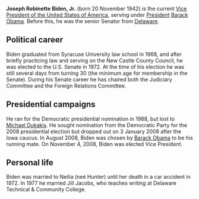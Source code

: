 {{subpages}}
{{Image|Biden portrait.jpg|right|146px|Joe Biden (2009)}}
'''Joseph Robinette Biden, Jr.''' (born 20 November 1942) is the current [[Vice President of the United States of America]], serving under [[President of the United States of America|President]] [[Barack Obama]]. Before this, he was the senior Senator from [[Delaware]].

==Political career==
Biden graduated from Syracuse University law school in 1968, and after briefly practicing law and serving on the New Castle County Council, he was elected to the U.S. Senate in 1972.  At the time of his election he was still several days from turning 30 (the minimum age for membership in the Senate).  During his Senate career he has chaired both the Judiciary Committee and the Foreign Relations Committee.

== Presidential campaigns ==
He ran for the Democratic presidential nomination in 1988, but lost to [[Michael Dukakis]]. He sought nomination from the Democratic Party for the 2008 presidential election but dropped out on 3 January 2008 after the Iowa caucus. In August 2008, Biden was chosen by [[Barack Obama]] to be his running mate. On November 4, 2008, Biden was elected Vice President.

== Personal life ==
Biden was married to Neilia (neé Hunter) until her death in a car accident in 1972.  In 1977 he married Jill Jacobs, who teaches writing at Delaware Technical & Community College.